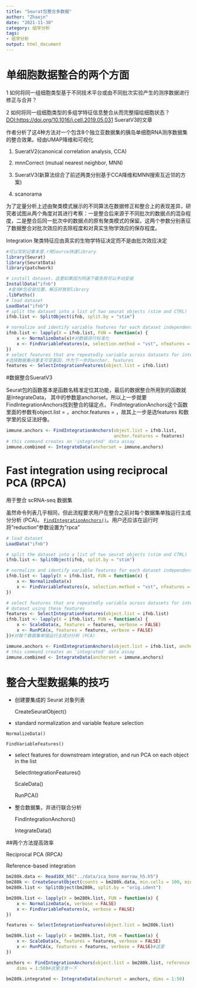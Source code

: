 ```yaml
---
title: "Seurat包整合多数据"
author: "Zhaojn"
date: "2021-11-30"
category: 组学分析
tags: 
- 组学分析
output: html_document
---
```


# 单细胞数据整合的两个方面

1
如何将同一组细胞类型基于不同技术平台或由不同批次实验产生的测序数据进行修正与合并？

2 如何将同一组细胞类型的多组学特征信息整合从而完整描绘细胞状态？
<DOI:https://doi.org/10.1016/j.cell.2019.05.031> SueratV3的文章

作者分析了这4种方法对一个包含8个独立亚数据集的胰岛单细胞RNA测序数据集的整合效果。经由UMAP降维和可视化

1.  SueratV2(canonical correlation analysis, CCA)

2.  mnnCorrect (mutual nearest neighbor, MNN)

3.  SueratV3(新算法综合了前述两类分别基于CCA降维和MNN搜索互近邻的方案)

4.  scanorama

为了定量分析上述由聚类模式展示的不同算法在数据修正和整合上的表现差异，研究者试图从两个角度对其进行考察：一是整合后来源于不同批次的数据点的混杂程度，二是整合后同一批次中的数据点的原有聚类模式的保留。这两个参数分别表征了数据整合对批次效应的去除程度和对真实生物学效应的保存程度。

Integration 聚类特征应由真实的生物学特征决定而不是由批次效应决定

```r
#可以写到记事本里.r用Source快速library
library(Seurat)
library(SeuratData)
library(patchwork)
```

```r
# install dataset，这里如果因为网速下载失败可以手动安装
InstallData("ifnb")
 #查询R包安装位置，解压好放到library
.libPaths()
# load dataset
LoadData("ifnb")
# split the dataset into a list of two seurat objects (stim and CTRL)
ifnb.list <- SplitObject(ifnb, split.by = "stim")

# normalize and identify variable features for each dataset independently
ifnb.list <- lapply(X = ifnb.list, FUN = function(x) {
    x <- NormalizeData(x)#对数据进行标准化
    x <- FindVariableFeatures(x, selection.method = "vst", nfeatures = 2000)#筛选高变基因
})
# select features that are repeatedly variable across datasets for integration
#选择数据集间重复可变基因，作为下一步的anchor. features
features <- SelectIntegrationFeatures(object.list = ifnb.list)
```

#数据整合SueratV3

Seurat包的函数基本是函数名精准定位其功能，最后的数据整合所用到的函数就是IntegrateData，
其中的参数是anchorset，所以上一步就要FindIntegrationAnchors找到整合的锚定点，
FindIntegrationAnchors这个函数里面的参数有object.list =
，anchor.features = ，故其上一步是选features 和数学里的反证法好像。

```r
immune.anchors <- FindIntegrationAnchors(object.list = ifnb.list, 
                                         anchor.features = features)
# this command creates an 'integrated' data assay
immune.combined <- IntegrateData(anchorset = immune.anchors)
```

# Fast integration using reciprocal PCA (RPCA)

用于整合 scRNA-seq 数据集

虽然命令列表几乎相同，但此流程要求用户在整合之前对每个数据集单独运行主成分分析
(PCA)。
[`FindIntegrationAnchors()`](https://satijalab.org/seurat/reference/FindIntegrationAnchors.html)。用户还应该在运行时将"reduction"参数设置为"rpca"

```r
# load dataset
LoadData("ifnb")

# split the dataset into a list of two seurat objects (stim and CTRL)
ifnb.list <- SplitObject(ifnb, split.by = "stim")

# normalize and identify variable features for each dataset independently
ifnb.list <- lapply(X = ifnb.list, FUN = function(x) {
    x <- NormalizeData(x)
    x <- FindVariableFeatures(x, selection.method = "vst", nfeatures = 2000)
})

# select features that are repeatedly variable across datasets for integration run PCA on each
# dataset using these features
features <- SelectIntegrationFeatures(object.list = ifnb.list)
ifnb.list <- lapply(X = ifnb.list, FUN = function(x) {
    x <- ScaleData(x, features = features, verbose = FALSE)
    x <- RunPCA(x, features = features, verbose = FALSE)
})#对每个数据集单独运行主成分分析 (PCA)


```

```r
immune.anchors <- FindIntegrationAnchors(object.list = ifnb.list, anchor.features = features, reduction = "rpca")#reduction”参数设置为“rpca”
# this command creates an 'integrated' data assay
immune.combined <- IntegrateData(anchorset = immune.anchors)

```

# 整合大型数据集的技巧

-   创建要集成的 Seurat 对象列表

    CreateSeuratObject()

-    standard normalization and variable feature selection

    NormalizeData()

    FindVariableFeatures()

-   select features for downstream integration, and run PCA on each
    object in the list

    SelectIntegrationFeatures()

    ScaleData()

    RunPCA()

-   整合数据集，并进行联合分析

    FindIntegrationAnchors()

    IntegrateData()
    
##两个方法提高效率

Reciprocal PCA (RPCA)

Reference-based integration

```r
bm280k.data <- Read10X_h5("../data/ica_bone_marrow_h5.h5")
bm280k <- CreateSeuratObject(counts = bm280k.data, min.cells = 100, min.features = 500)
bm280k.list <- SplitObject(bm280k, split.by = "orig.ident")

bm280k.list <- lapply(X = bm280k.list, FUN = function(x) {
    x <- NormalizeData(x, verbose = FALSE)
    x <- FindVariableFeatures(x, verbose = FALSE)
})

features <- SelectIntegrationFeatures(object.list = bm280k.list)

bm280k.list <- lapply(X = bm280k.list, FUN = function(x) {
    x <- ScaleData(x, features = features, verbose = FALSE)
    x <- RunPCA(x, features = features, verbose = FALSE)#这里
})

anchors <- FindIntegrationAnchors(object.list = bm280k.list, reference = c(1, 2), reduction = "rpca",
    dims = 1:50)#这里注意一下

bm280k.integrated <- IntegrateData(anchorset = anchors, dims = 1:50)
```


